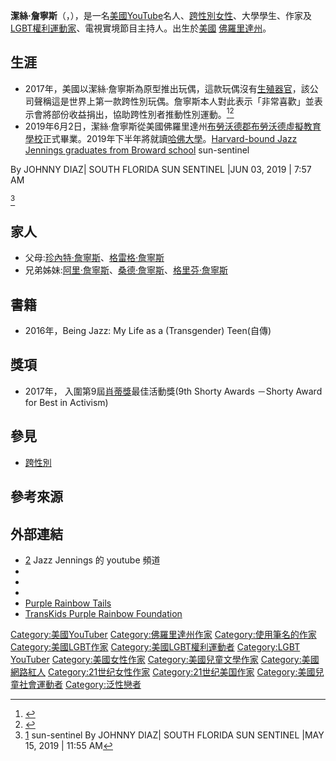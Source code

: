 {{Infobox person
|name        = 潔絲·詹寧斯
|image       = Jazz Jennings 2016.jpg
|alt         = ?
|size        = 250px
|caption     = 詹寧斯2016年在紐約的遊行
|birth_date  = {{birth date and age|2000|10|06}}
|birth_place = {{USA}} [[佛羅里達州|佛羅里達州]]
|death_date  = 
|death_place =
|nicknames   = ?
|known_for   = {{link-en|我是潔絲|I Am Jazz}}
|occupation  = 大學學生、作家及[[LGBT權利運動|LGBT權利運動家]]、電視實境節目主持人
|school  = [[布勞沃德虛擬教育學校|布勞沃德虛擬教育學校]](高中)(英文:[[Broward_Virtual_School|Broward Virtual School]])(2016年－2019年6月2日)<>[[哈佛大學|哈佛大學]](英文:[[Harvard_University|Harvard University]])（2019年－）
|nationality = {{USA}}
|parents     = [[珍內特·詹寧斯|珍內特·詹寧斯]]、[[格雷格·詹寧斯|格雷格·詹寧斯]]
|family      = [[阿里·詹寧斯|阿里·詹寧斯]]、[[桑德·詹寧斯|桑德·詹寧斯]]、[[格里芬·詹寧斯|格里芬·詹寧斯]]
|literary work = Being Jazz: My Life as a (Transgender) Teen
|Nomination record    = 2017年 第9屆[[肖蒂獎|肖蒂獎]]最佳活動獎(9th Shorty Awards －Shorty Award for Best in Activism)
|years_active  =2006年–
}}      

           

'''潔絲·詹寧斯'''（'''{{lang|en|Jazz Jennings}}'''，{{bd|2000年|10月6日|catIdx=H}}），是一名[[美國|美國]]YouTube名人、[[跨性別女性|跨性別女性]]、大學學生、作家及[[LGBT權利運動|LGBT權利運動家]]、電視實境節目主持人。出生於[[美國|美國]] [[佛羅里達州|佛羅里達州]]。

== 生涯 ==
*2017年，美國{{link-en|道納玩偶公司|Tonner Doll Company}}以潔絲·詹寧斯為原型推出玩偶，這款玩偶沒有[[生殖器官|生殖器官]]，該公司聲稱這是世界上第一款跨性別玩偶。詹寧斯本人對此表示「非常喜歡」並表示會將部份收益捐出，協助跨性別者推動性別運動。<ref>{{cite news |title=首款跨性別玩偶上市　生殖器模樣讓人好奇 |url=http://www.appledaily.com.tw/realtimenews/article/new/20170225/1063868/ |language=zh-tw |author= |publisher=蘋果日報 |date=2017-02-25 |accessdate=2017-02-26 |archive-date=2017-03-01 |archive-url=https://web.archive.org/web/20170301070741/http://www.appledaily.com.tw/realtimenews/article/new/20170225/1063868/ |dead-url=no }}</ref><ref>{{cite news |title=Teen inspires first transgender doll |url=http://edition.cnn.com/2017/02/21/health/transgender-doll-unveiled-trnd/ |language=en |author=Alexandra Larkin |publisher=CNN |date=2017-02-21 |accessdate=2017-02-26 |archive-date=2017-05-17 |archive-url=https://web.archive.org/web/20170517100622/http://edition.cnn.com/2017/02/21/health/transgender-doll-unveiled-trnd |dead-url=no }}</ref>
*2019年6月2日，潔絲·詹寧斯從美國佛羅里達州[[布勞沃德郡|布勞沃德郡]][[布勞沃德虛擬教育學校|布勞沃德虛擬教育學校]]正式畢業。2019年下半年將就讀[[哈佛大學|哈佛大學]]。<ref>[https://www.sun-sentinel.com/entertainment/tv/fl-fea-trans-teen-jazz-jennings-graduates-high-school-20190603-nrdgjlb35jeazjk4zkeagftjvy-story.html Harvard-bound Jazz Jennings graduates from Broward school] {{Wayback|url=https://www.sun-sentinel.com/entertainment/tv/fl-fea-trans-teen-jazz-jennings-graduates-high-school-20190603-nrdgjlb35jeazjk4zkeagftjvy-story.html |date=20191130140141 }}sun-sentinel
By JOHNNY DIAZ| SOUTH FLORIDA SUN SENTINEL |JUN 03, 2019 | 7:57 AM</ref><ref>[https://www.sun-sentinel.com/entertainment/fl-et-jazz-jennings-attending-harvard-university-20190515-i2hykraq6be4nkasqkb45gqw5q-story.html] {{Wayback|url=https://www.sun-sentinel.com/entertainment/fl-et-jazz-jennings-attending-harvard-university-20190515-i2hykraq6be4nkasqkb45gqw5q-story.html |date=20190526081116 }}sun-sentinel By JOHNNY DIAZ| SOUTH FLORIDA SUN SENTINEL |MAY 15, 2019 | 11:55 AM</ref>





== 家人 ==
*父母:[[珍內特·詹寧斯|珍內特·詹寧斯]]、[[格雷格·詹寧斯|格雷格·詹寧斯]]
*兄弟姊妹:[[阿里·詹寧斯|阿里·詹寧斯]]、[[桑德·詹寧斯|桑德·詹寧斯]]、[[格里芬·詹寧斯|格里芬·詹寧斯]]

== 書籍 ==
*2016年，Being Jazz: My Life as a (Transgender) Teen(自傳)

== 獎項 ==
*2017年， 入圍第9屆[[肖蒂獎|肖蒂獎]]最佳活動獎(9th Shorty Awards －Shorty Award for Best in Activism)

== 參見 ==
*[[跨性別|跨性別]]

== 參考來源 ==
<references />

== 外部連結 ==
*[https://www.youtube.com/user/jazzmergirl/featured] {{Wayback|url=https://www.youtube.com/user/jazzmergirl/featured |date=20170121124704 }}Jazz Jennings 的 youtube 頻道
*{{facebook|@Jazztrans }}
*{{instagram |https://www.instagram.com/jazzjennings_/?hl=zh-tw |jazzjennings_}}
*{{facebook|Jazztrans|Jazz  A Corner For Transgender Kids}}
*[https://web.archive.org/web/20150707035446/http://jazzmergirl.wix.com/purplerainbowtails Purple Rainbow Tails]
*[http://www.transkidspurplerainbow.org/ TransKids Purple Rainbow Foundation] {{Wayback|url=http://www.transkidspurplerainbow.org/ |date=20210404154338 }}

{{DEFAULTSORT:Jennings, Jazz}}

[[Category:美國YouTuber|Category:美國YouTuber]]
[[Category:佛羅里達州作家|Category:佛羅里達州作家]]
[[Category:使用筆名的作家|Category:使用筆名的作家]]
[[Category:美國LGBT作家|Category:美國LGBT作家]]
[[Category:美國LGBT權利運動者|Category:美國LGBT權利運動者]]
[[Category:LGBT_YouTuber|Category:LGBT YouTuber]]
[[Category:美國女性作家|Category:美國女性作家]]
[[Category:美國兒童文學作家|Category:美國兒童文學作家]]
[[Category:美國網路紅人|Category:美國網路紅人]]
[[Category:21世纪女性作家|Category:21世纪女性作家]]
[[Category:21世纪美国作家|Category:21世纪美国作家]]
[[Category:美國兒童社會運動者|Category:美國兒童社會運動者]]
[[Category:泛性戀者|Category:泛性戀者]]